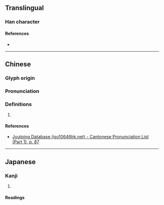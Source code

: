 {{character info/new}}
==Translingual==

===Han character===
{{Han char|rn=32|rad=土|as=08|sn=11|four=|canj=SEG,XXSEG|ids=⿱取土}}

====References====
* {{Han ref|kx=0231.190|dkj=05203|dj=0468.110|hdz=10450.010|uh=57FE|ud=22526}}

----

==Chinese==
{{zh-forms}}

===Glyph origin===
{{Han etym}}

===Pronunciation===
{{zh-pron
|m=jù
|c=zeoi6
|mc=y
|oc=y
|cat=
}}

===Definitions===
{{zh-hanzi}}

# {{rfdef|zh}}

====References====
* [http://www.iso10646hk.net/jp/document/download.jsp Jyutping Database (iso10646hk.net) - Cantonese Pronunciation List (Part 1), p. 87]

----

==Japanese==

===Kanji===
{{ja-kanji|grade=|rs=土08}}

# {{rfdef|ja|sort=土08}}

====Readings====
{{ja-readings
|goon=じゅ
|kanon=しゅ
}}